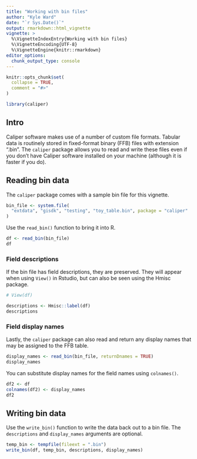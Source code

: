 ```yaml
---
title: "Working with bin files"
author: "Kyle Ward"
date: "`r Sys.Date()`"
output: rmarkdown::html_vignette
vignette: >
  %\VignetteIndexEntry{Working with bin files}
  %\VignetteEncoding{UTF-8}
  %\VignetteEngine{knitr::rmarkdown}
editor_options: 
  chunk_output_type: console
---
```


```r
knitr::opts_chunk$set(
  collapse = TRUE,
  comment = "#>"
)
```

```r
library(caliper)
```

## Intro

Caliper software makes use of a number of custom file formats. Tabular data is
routinely stored in fixed-format binary (FFB) files with extension ".bin". The
`caliper` package allows you to read and write these files even if you don't
have Caliper software installed on your machine (although it is faster if you
do).

## Reading bin data

The `caliper` package comes with a sample bin file for this vignette.

```r
bin_file <- system.file(
  "extdata", "gisdk", "testing", "toy_table.bin", package = "caliper"
)
```

Use the `read_bin()` function to bring it into R.

```r
df <- read_bin(bin_file)
df
```

### Field descriptions

If the bin file has field descriptions, they are preserved. They will appear
when using `View()` in Rstudio, but can also be seen using the Hmisc package.

```r
# View(df)

descriptions <- Hmisc::label(df)
descriptions
```

### Field display names

Lastly, the `caliper` package can also read and return any display names that
may be assigned to the FFB table.

```r
display_names <- read_bin(bin_file, returnDnames = TRUE)
display_names
```

You can substitute display names for the field names using `colnames()`.

```r
df2 <- df
colnames(df2) <- display_names
df2
```

## Writing bin data

Use the `write_bin()` function to write the data back out to a bin file. The
`descriptions` and `display_names` arguments are optional.

```r
temp_bin <- tempfile(fileext = ".bin")
write_bin(df, temp_bin, descriptions, display_names)
```

